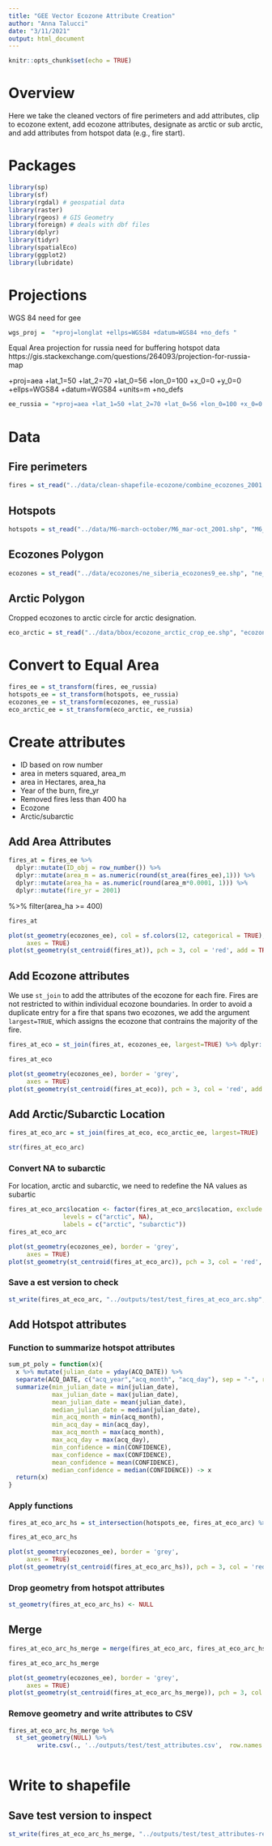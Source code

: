 ```yaml
---
title: "GEE Vector Ecozone Attribute Creation"
author: "Anna Talucci"
date: "3/11/2021"
output: html_document
---
```


```r
knitr::opts_chunk$set(echo = TRUE)
```

# Overview

Here we take the cleaned vectors of fire perimeters and add attributes, clip to ecozone extent, add ecozone attributes, designate as arctic or sub arctic, and add attributes from hotspot data (e.g., fire start).

# Packages

```r
library(sp)
library(sf)
library(rgdal) # geospatial data
library(raster)
library(rgeos) # GIS Geometry
library(foreign) # deals with dbf files
library(dplyr)
library(tidyr)
library(spatialEco)
library(ggplot2)
library(lubridate)
```

# Projections

WGS 84 need for gee
```r
wgs_proj =  "+proj=longlat +ellps=WGS84 +datum=WGS84 +no_defs "
```

Equal Area projection for russia need for buffering hotspot data
https://gis.stackexchange.com/questions/264093/projection-for-russia-map

+proj=aea +lat_1=50 +lat_2=70 +lat_0=56 +lon_0=100 +x_0=0 +y_0=0 +ellps=WGS84 +datum=WGS84 +units=m +no_defs 

```r
ee_russia = "+proj=aea +lat_1=50 +lat_2=70 +lat_0=56 +lon_0=100 +x_0=0 +y_0=0 +ellps=WGS84 +datum=WGS84 +units=m +no_defs "
```


# Data

## Fire perimeters

```r
fires = st_read("../data/clean-shapefile-ecozone/combine_ecozones_2001.shp", "combine_ecozones_2001") 
```

## Hotspots
```r
hotspots = st_read("../data/M6-march-october/M6_mar-oct_2001.shp", "M6_mar-oct_2001") 
```

## Ecozones Polygon
```r
ecozones = st_read("../data/ecozones/ne_siberia_ecozones9_ee.shp", "ne_siberia_ecozones9_ee") 
```

## Arctic Polygon
Cropped ecozones to arctic circle for arctic designation. 

```r
eco_arctic = st_read("../data/bbox/ecozone_arctic_crop_ee.shp", "ecozone_arctic_crop_ee") 
```

# Convert to Equal Area

```r
fires_ee = st_transform(fires, ee_russia)
hotspots_ee = st_transform(hotspots, ee_russia)
ecozones_ee = st_transform(ecozones, ee_russia)
eco_arctic_ee = st_transform(eco_arctic, ee_russia)
```


# Create attributes
- ID based on row number
- area in meters squared, area_m
- area in Hectares, area_ha
- Year of the burn, fire_yr
- Removed fires less than 400 ha
- Ecozone
- Arctic/subarctic

## Add Area Attributes
```r
fires_at = fires_ee %>%
  dplyr::mutate(ID_obj = row_number()) %>% 
  dplyr::mutate(area_m = as.numeric(round(st_area(fires_ee),1))) %>% 
  dplyr::mutate(area_ha = as.numeric(round(area_m*0.0001, 1))) %>% 
  dplyr::mutate(fire_yr = 2001) 
```

%>%
  filter(area_ha >= 400)
```r
fires_at
```





```r
plot(st_geometry(ecozones_ee), col = sf.colors(12, categorical = TRUE), border = 'grey', 
     axes = TRUE)
plot(st_geometry(st_centroid(fires_at)), pch = 3, col = 'red', add = TRUE)
```

## Add Ecozone attributes

We use `st_join` to add the attributes of the ecozone for each fire. Fires are not restricted to within individual ecozone boundaries. In order to avoid a duplicate entry for a fire that spans two ecozones, we add the argument `largest=TRUE`, which assigns the ecozone that contrains the majority of the fire. 


```r
fires_at_eco = st_join(fires_at, ecozones_ee, largest=TRUE) %>% dplyr::select(FID:AREA, ECO_NAME:ECO_SYM, eco_code:geometry) %>% drop_na(eco_code)
```

```r
fires_at_eco
```

```r
plot(st_geometry(ecozones_ee), border = 'grey', 
     axes = TRUE)
plot(st_geometry(st_centroid(fires_at_eco)), pch = 3, col = 'red', add = TRUE)
```

## Add Arctic/Subarctic Location
```r
fires_at_eco_arc = st_join(fires_at_eco, eco_arctic_ee, largest=TRUE) 
```

```r
str(fires_at_eco_arc)
```

### Convert NA to subarctic
For location, arctic and subarctic, we need to redefine the NA values as subartic
```r
fires_at_eco_arc$location <- factor(fires_at_eco_arc$location, exclude = NULL, 
               levels = c("arctic", NA), 
               labels = c("arctic", "subarctic"))
fires_at_eco_arc
```

```r
plot(st_geometry(ecozones_ee), border = 'grey', 
     axes = TRUE)
plot(st_geometry(st_centroid(fires_at_eco_arc)), pch = 3, col = 'red', add = TRUE)
```

### Save a est version to check
```r
st_write(fires_at_eco_arc, "../outputs/test/test_fires_at_eco_arc.shp", driver="ESRI Shapefile") 

```
## Add Hotspot attributes

### Function to summarize hotspot attributes
```r
sum_pt_poly = function(x){
  x %>% mutate(julian_date = yday(ACQ_DATE)) %>%
  separate(ACQ_DATE, c("acq_year","acq_month", "acq_day"), sep = "-", remove=FALSE) %>% group_by(ID_obj) %>% 
  summarize(min_julian_date = min(julian_date),
            max_julian_date = max(julian_date),
            mean_julian_date = mean(julian_date),
            median_julian_date = median(julian_date),
            min_acq_month = min(acq_month),
            min_acq_day = min(acq_day), 
            max_acq_month = max(acq_month),
            max_acq_day = max(acq_day), 
            min_confidence = min(CONFIDENCE), 
            max_confidence = max(CONFIDENCE), 
            mean_confidence = mean(CONFIDENCE), 
            median_confidence = median(CONFIDENCE)) -> x
  return(x)
}
```


### Apply functions


```r
fires_at_eco_arc_hs = st_intersection(hotspots_ee, fires_at_eco_arc) %>% sum_pt_poly()

```

```r
fires_at_eco_arc_hs
```
```r
plot(st_geometry(ecozones_ee), border = 'grey', 
     axes = TRUE)
plot(st_geometry(st_centroid(fires_at_eco_arc_hs)), pch = 3, col = 'red', add = TRUE)
```
### Drop geometry from hotspot attributes

```r
st_geometry(fires_at_eco_arc_hs) <- NULL
```

## Merge

```r
fires_at_eco_arc_hs_merge = merge(fires_at_eco_arc, fires_at_eco_arc_hs, by="ID_obj")
```

```r
fires_at_eco_arc_hs_merge
```


```r
plot(st_geometry(ecozones_ee), border = 'grey', 
     axes = TRUE)
plot(st_geometry(st_centroid(fires_at_eco_arc_hs_merge)), pch = 3, col = 'red', add = TRUE)
```








### Remove geometry and write attributes to CSV
```r
fires_at_eco_arc_hs_merge %>% 
  st_set_geometry(NULL) %>% 
        write.csv(., '../outputs/test/test_attributes.csv',  row.names = FALSE)
  
```

# Write to shapefile
## Save  test version to inspect 
```r
st_write(fires_at_eco_arc_hs_merge, "../outputs/test/test_attributes-remove_dup.shp", driver="ESRI Shapefile") 

```